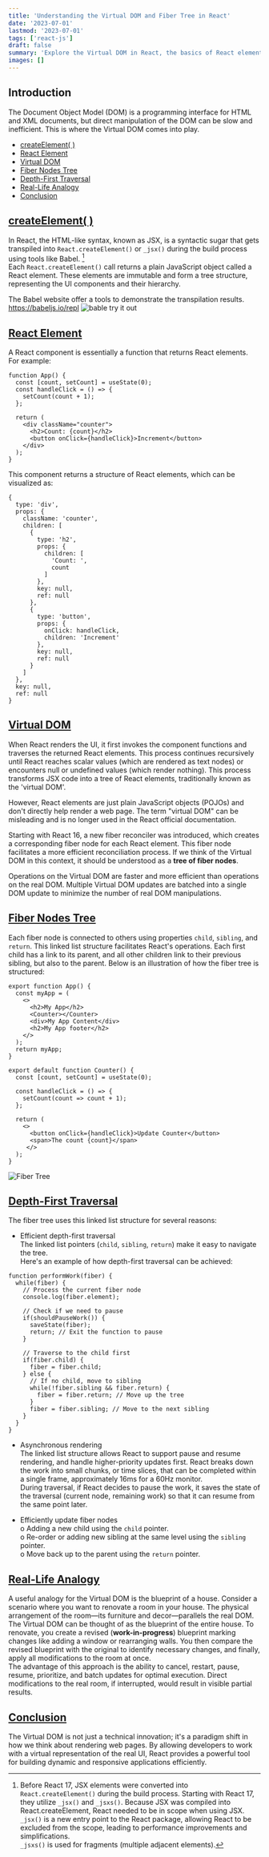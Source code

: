 ```yaml
---
title: 'Understanding the Virtual DOM and Fiber Tree in React'
date: '2023-07-01'
lastmod: '2023-07-01'
tags: ['react-js']
draft: false
summary: 'Explore the Virtual DOM in React, the basics of React elements, the role of JSX, and the structure of the fiber node tree.'
images: []
---
```


## Introduction
The Document Object Model (DOM) is a programming interface for HTML and XML documents, but direct manipulation of the DOM can be slow and inefficient. This is where the Virtual DOM comes into play.

- [createElement( )](#createelement)
- [React Element](#react-element)
- [Virtual DOM](#virtual-dom)
- [Fiber Nodes Tree](#fiber-nodes-tree)
- [Depth-First Traversal](#depth-first-traversal)
- [Real-Life Analogy](#real-life-analogy)
- [Conclusion](#conclusion)



## [createElement( )](#createelement)
In React, the HTML-like syntax, known as JSX, is a syntactic sugar that gets transpiled into `React.createElement()` or `_jsx()` during the build process using tools like Babel. [^1]\
Each `React.createElement()` call returns a plain JavaScript object called a React element. These elements are immutable and form a tree structure, representing the UI components and their hierarchy.

The Babel website offer a tools to demonstrate the transpilation results.
https://babeljs.io/repl
![bable try it out](/static/images/posts/understanding-the-virtual-dom-in-react/babel-try-it-out.png)



## [React Element](#react-element)

A React component is essentially a function that returns React elements. For example:
```
function App() {
  const [count, setCount] = useState(0);
  const handleClick = () => {
    setCount(count + 1);
  };

  return (
    <div className="counter">
      <h2>Count: {count}</h2>
      <button onClick={handleClick}>Increment</button>
    </div>
  );
}
```
This component returns a structure of React elements, which can be visualized as:
```
{
  type: 'div',
  props: {
    className: 'counter',
    children: [
      {
        type: 'h2',
        props: {
          children: [
            'Count: ',
            count
          ]
        },
        key: null,
        ref: null
      },
      {
        type: 'button',
        props: {
          onClick: handleClick,
          children: 'Increment'
        },
        key: null,
        ref: null
      }
    ]
  },
  key: null,
  ref: null
}
```

## [Virtual DOM](#virtual-dom)
When React renders the UI, it first invokes the component functions and traverses the returned React elements. This process continues recursively until React reaches scalar values (which are rendered as text nodes) or encounters null or undefined values (which render nothing). This process transforms JSX code into a tree of React elements, traditionally known as the 'virtual DOM'.

However, React elements are just plain JavaScript objects (POJOs) and don't directly help render a web page. The term "virtual DOM" can be misleading and is no longer used in the React official documentation.

Starting with React 16, a new fiber reconciler was introduced, which creates a corresponding fiber node for each React element. This fiber node facilitates a more efficient reconciliation process. If we think of the Virtual DOM in this context, it should be understood as a **tree of fiber nodes**.


Operations on the Virtual DOM are faster and more efficient than operations on the real DOM. Multiple Virtual DOM updates are batched into a single DOM update to minimize the number of real DOM manipulations.


## [Fiber Nodes Tree](#fiber-nodes-tree)
Each fiber node is connected to others using properties `child`, `sibling`, and `return`. This linked list structure facilitates React's operations.
Each first child has a link to its parent, and all other children link to their previous sibling, but also to the parent.
Below is an illustration of how the fiber tree is structured:
```
export function App() {
  const myApp = (
    <>
      <h2>My App</h2>
      <Counter></Counter>
      <div>My App Content</div>
      <h2>My App footer</h2>
    </>
  );
  return myApp;
}

export default function Counter() {
  const [count, setCount] = useState(0);

  const handleClick = () => {
    setCount(count => count + 1);
  };

  return (
    <>
      <button onClick={handleClick}>Update Counter</button>
      <span>The count {count}</span>
     </>
  );
}
```
![Fiber Tree](/static/images/posts/understanding-the-virtual-dom-in-react/fiber-tree.png)


## [Depth-First Traversal](#depth-first-traversal)

The fiber tree uses this linked list structure for several reasons:

-	Efficient depth-first traversal\
The linked list pointers (`child`, `sibling`, `return`) make it easy to navigate the tree.\
Here's an example of how depth-first traversal can be achieved:
```
function performWork(fiber) {
  while(fiber) {
    // Process the current fiber node
    console.log(fiber.element);

    // Check if we need to pause
    if(shouldPauseWork()) {
      saveState(fiber);
      return; // Exit the function to pause
    }

    // Traverse to the child first
    if(fiber.child) {
      fiber = fiber.child;
    } else {
      // If no child, move to sibling
      while(!fiber.sibling && fiber.return) {
        fiber = fiber.return; // Move up the tree
      }
      fiber = fiber.sibling; // Move to the next sibling
    }
  }
}
```


-	Asynchronous rendering\
The linked list structure allows React to support pause and resume rendering, and handle higher-priority updates first. React breaks down the work into small chunks, or time slices, that can be completed within a single frame, approximately 16ms for a 60Hz monitor.\
During traversal, if React decides to pause the work, it saves the state of the traversal (current node, remaining work) so that it can resume from the same point later.


-	Efficiently update fiber nodes\
o	Adding a new child using the `child` pointer.\
o	Re-order or adding new sibling at the same level using the `sibling` pointer.\
o	Move back up to the parent using the `return` pointer.



## [Real-Life Analogy](#real-life-analogy)
A useful analogy for the Virtual DOM is the blueprint of a house. Consider a scenario where you want to renovate a room in your house. The physical arrangement of the room—its furniture and decor—parallels the real DOM. The Virtual DOM can be thought of as the blueprint of the entire house. To renovate, you create a revised (**work-in-progress**) blueprint marking changes like adding a window or rearranging walls. You then compare the revised blueprint with the original to identify necessary changes, and finally, apply all modifications to the room at once.\
The advantage of this approach is the ability to cancel, restart, pause, resume, prioritize, and batch updates for optimal execution. Direct modifications to the real room, if interrupted, would result in visible partial results.



## [Conclusion](#conclusion)
The Virtual DOM is not just a technical innovation; it's a paradigm shift in how we think about rendering web pages. By allowing developers to work with a virtual representation of the real UI, React provides a powerful tool for building dynamic and responsive applications efficiently.


[^1]: Before React 17, JSX elements were converted into `React.createElement()` during the build process. Starting with React 17, they utilize `_jsx()` and `_jsxs()`. Because JSX was compiled into React.createElement, React needed to be in scope when using JSX.\
`_jsx()` is a new entry point to the React package, allowing React to be excluded from the scope, leading to performance improvements and simplifications.\
`_jsxs()` is used for fragments (multiple adjacent elements).

